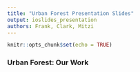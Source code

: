 ```yaml
---
title: "Urban Forest Presentation Slides"
output: ioslides_presentation
authors: Frank, Clark, Mitzi
---
```


```r
knitr::opts_chunk$set(echo = TRUE)
```

### Urban Forest: Our Work
